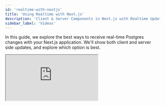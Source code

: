 ```yaml
---
id: 'realtime-with-nextjs'
title: 'Using Realtime with Next.js'
description: 'Client & Server Components in Next.js with Realtime Updates'
sidebar_label: 'Videos'
---
```


In this guide, we explore the best ways to receive real-time Postgres changes with your Next.js application.
We'll show both client and server side updates, and explore which option is best.

<div className="video-container">
  <iframe
    src="https://www.youtube-nocookie.com/embed/YR-xP6PPXXA"
    frameBorder="1"
    allow="accelerometer; autoplay; clipboard-write; encrypted-media; gyroscope; picture-in-picture"
    allowFullScreen
  ></iframe>
</div>
